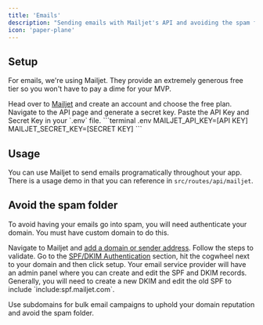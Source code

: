 ```yaml
---
title: 'Emails'
description: "Sending emails with Mailjet's API and avoiding the spam folder"
icon: 'paper-plane'
---
```


## Setup
For emails, we're using Mailjet. They provide an extremely generous free tier so you won't have to pay a dime for your MVP.

<Steps>
    <Step title="Register">
        Head over to <a href="https://www.mailjet.com/" target="_blank">Mailjet</a> and create an account and choose the free plan.
    </Step>
    <Step title="Get API Keys">
        Navigate to the API page and generate a secret key. Paste the API Key and Secret Key in your `.env` file.
        ```terminal .env
        MAILJET_API_KEY=[API KEY]
        MAILJET_SECRET_KEY=[SECRET KEY]
        ```
    </Step>
</Steps>

## Usage
You can use Mailjet to send emails programatically throughout your app. There is a usage demo in that you can reference in `src/routes/api/mailjet`.

## Avoid the spam folder
To avoid having your emails go into spam, you will need authenticate your domain.
<Warning>You must have custom domain to do this.</Warning>

<Steps>
    <Step title="Add domain or sender address">
        Navigate to Mailjet and <a href="https://app.mailjet.com/account/sender?type=domain" target="_blank">add a domain or sender address</a>. Follow the steps to validate.
    </Step>
    <Step title="SPF/DKIM Setup">
        Go to the <a href="https://app.mailjet.com/account/sender?type=domain" target="_blank">SPF/DKIM Authentication</a> section, hit the cogwheel next to your domain and then click setup. 
    </Step>
    <Step title="Add Records">
        Your email service provider will have an admin panel where you can create and edit the SPF and DKIM records. Generally, you will need to create a new DKIM and edit the old SPF to include `include:spf.mailjet.com`.
    </Step>
</Steps>

<Note>Use subdomains for bulk email campaigns to uphold your domain reputation and avoid the spam folder.</Note>